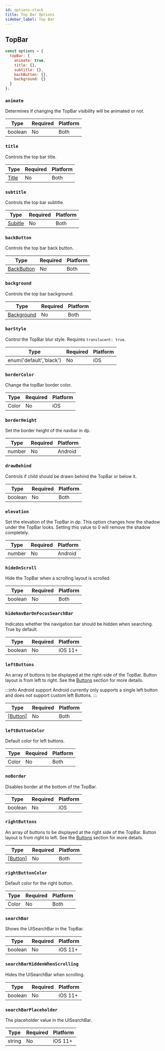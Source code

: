 ```yaml
---
id: options-stack
title: Top Bar Options
sidebar_label: Top Bar
---
```


## TopBar

```js
const options = {
  topBar: {
    animate: true,
    title: {},
    subtitle: {},
    backButton: {},
    background: {}
  }
};
```

### `animate`

Determines if changing the TopBar visibility will be animated or not.

| Type    | Required | Platform |
| ------- | -------- | -------- |
| boolean | No       | Both     |

### `title`

Controls the top bar title.

| Type                   | Required | Platform |
| ---------------------- | -------- | -------- |
| [Title](title-options.mdx) | No       | Both     |

### `subtitle`

Controls the top bar subtitle.

| Type                         | Required | Platform |
| ---------------------------- | -------- | -------- |
| [Subitle](subtitle-options.mdx) | No       | Both     |

### `backButton`

Controls the top bar back button.

| Type                              | Required | Platform |
| --------------------------------- | -------- | -------- |
| [BackButton](options-backButton.mdx) | No       | Both     |

### `background`

Controls the top bar background.

| Type                              | Required | Platform |
| --------------------------------- | -------- | -------- |
| [Background](options-background.mdx) | No       | Both     |

### `barStyle`

Control the TopBar blur style. Requires `translucent: true`.

| Type                    | Required | Platform |
| ----------------------- | -------- | -------- |
| enum('default','black') | No       | iOS      |

### `borderColor`

Change the topBar border color.

| Type  | Required | Platform |
| ----- | -------- | -------- |
| Color | No       | iOS      |

### `borderHeight`

Set the border height of the navbar in dp.

| Type   | Required | Platform |
| ------ | -------- | -------- |
| number | No       | Android  |

### `drawBehind`

Controls if child should be drawn behind the TopBar or below it.

| Type    | Required | Platform |
| ------- | -------- | -------- |
| boolean | No       | Both     |

### `elevation`

Set the elevation of the TopBar in dp. This option changes how the shadow under the TopBar looks. Setting this value to 0 will remove the shadow completely.

| Type   | Required | Platform |
| ------ | -------- | -------- |
| number | No       | Android  |

### `hideOnScroll`

Hide the TopBar when a scrolling layout is scrolled.

| Type    | Required | Platform |
| ------- | -------- | -------- |
| boolean | No       | Both     |

### `hideNavBarOnFocusSearchBar`

Indicates whether the navigation bar should be hidden when searching. True by default.

| Type    | Required | Platform |
| ------- | -------- | -------- |
| boolean | No       | iOS 11+  |

### `leftButtons`

An array of buttons to be displayed at the right-side of the TopBar. Button layout is from left to right. See the [Buttons](button-options) section for more details.

:::info Android support 
Android currently only supports a single left button and does not support custom left Buttons.
:::


| Type                           | Required | Platform |
| ------------------------------ | -------- | -------- |
| [[Button]](options-button.mdx) | No       | Both     |

### `leftButtonColor`

Default color for left buttons.

| Type  | Required | Platform |
| ----- | -------- | -------- |
| Color | No       | Both     |

### `noBorder`

Disables border at the bottom of the TopBar.

| Type    | Required | Platform |
| ------- | -------- | -------- |
| boolean | No       | iOS      |

### `rightButtons`

An array of buttons to be displayed at the right side of the TopBar. Button layout is from right to left. See the [Buttons](button-options) section for more details.

| Type                       | Required | Platform |
| -------------------------- | -------- | -------- |
| [[Button]](options-button.mdx) | No       | Both     |

### `rightButtonColor`

Default color for the right button.

| Type  | Required | Platform |
| ----- | -------- | -------- |
| Color | No       | Both     |

### `searchBar`

Shows the UISearchBar in the TopBar.

| Type    | Required | Platform |
| ------- | -------- | -------- |
| boolean | No       | iOS 11+  |

### `searchBarHiddenWhenScrolling`

Hides the UISearchBar when scrolling.

| Type    | Required | Platform |
| ------- | -------- | -------- |
| boolean | No       | iOS 11+  |

### `searchBarPlaceholder`

The placeholder value in the UISearchBar.

| Type   | Required | Platform |
| ------ | -------- | -------- |
| string | No       | iOS 11+  |
